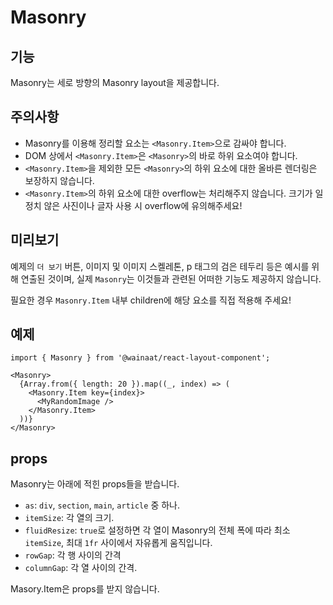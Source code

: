 
<Meta of={MasonryStory} />

# Masonry

## 기능

Masonry는 세로 방향의 Masonry layout을 제공합니다.

## 주의사항

- Masonry를 이용해 정리할 요소는 `<Masonry.Item>`으로 감싸야 합니다.
- DOM 상에서 `<Masonry.Item>`은 `<Masonry>`의 바로 하위 요소여야 합니다.
- `<Masonry.Item>`을 제외한 모든 `<Masonry>`의 하위 요소에 대한 올바른 렌더링은 보장하지 않습니다.
- `<Masonry.Item>`의 하위 요소에 대한 overflow는 처리해주지 않습니다. 크기가 일정치 않은 사진이나 글자 사용 시 overflow에 유의해주세요!

## 미리보기

예제의 `더 보기` 버튼, 이미지 및 이미지 스켈레톤, p 태그의 검은 테두리 등은 예시를 위해 연출된 것이며, 
실제 `Masonry`는 이것들과 관련된 어떠한 기능도 제공하지 않습니다.

필요한 경우 `Masonry.Item` 내부 children에 해당 요소를 직접 적용해 주세요!

<div style={{ height: '400px', overflow: 'auto' }}>
  <Canvas of={MasonryStory.ImagesExample} />
</div>

## 예제

```tsx
import { Masonry } from '@wainaat/react-layout-component';

<Masonry>
  {Array.from({ length: 20 }).map((_, index) => (
    <Masonry.Item key={index}>
      <MyRandomImage />
    </Masonry.Item>
  ))}
</Masonry>
```

## props

Masonry는 아래에 적힌 props들을 받습니다.
- `as`: `div`, `section`, `main`, `article` 중 하나.
- `itemSize`: 각 열의 크기.
- `fluidResize`: `true`로 설정하면 각 열이 Masonry의 전체 폭에 따라 최소 `itemSize`, 최대 `1fr` 사이에서 자유롭게 움직입니다.
- `rowGap`: 각 행 사이의 간격
- `columnGap`: 각 열 사이의 간격.

Masory.Item은 props를 받지 않습니다.

<Controls of={MasonryStory.ImagesExample} />
